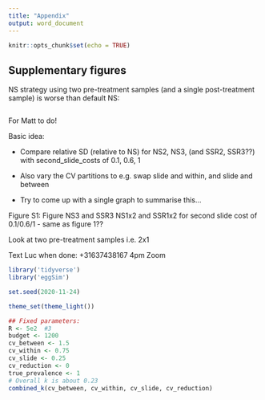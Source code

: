 ```yaml
---
title: "Appendix"
output: word_document
---
```


```r
knitr::opts_chunk$set(echo = TRUE)
```

## Supplementary figures

NS strategy using two pre-treatment samples (and a single post-treatment sample) is worse than default NS:

```r

```



For Matt to do!

Basic idea:

- Compare relative SD (relative to NS) for NS2, NS3, (and SSR2, SSR3??) with second_slide_costs of 0.1, 0.6, 1

- Also vary the CV partitions to e.g. swap slide and within, and slide and between

- Try to come up with a single graph to summarise this...


Figure S1:  Figure NS3 and SSR3 NS1x2 and SSR1x2 for second slide cost of 0.1/0.6/1 - same as figure 1??

Look at two pre-treatment samples i.e. 2x1

Text Luc when done:  +31637438167
4pm Zoom





```r
library('tidyverse')
library('eggSim')

set.seed(2020-11-24)

theme_set(theme_light())

## Fixed parameters:
R <- 5e2  #3
budget <- 1200
cv_between <- 1.5
cv_within <- 0.75
cv_slide <- 0.25
cv_reduction <- 0
true_prevalence <- 1
# Overall k is about 0.23
combined_k(cv_between, cv_within, cv_slide, cv_reduction)


```

